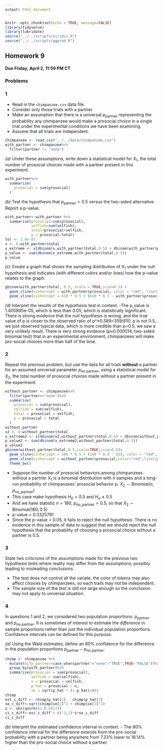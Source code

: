 ```yaml
---
output: html_document
---
```


```r
knitr::opts_chunk$set(echo = TRUE, message=FALSE)
library(tidyverse)
library(lubridate)
source("../../scripts/viridis.R")
source("../../scripts/ggprob.R")
```

## Homework 9

#### Due Friday, April 2, 11:59 PM CT

### Problems

### 1

- Read in the `chimpanzee.csv` data file.  
-  Consider only those trials with a partner.
-  Make an assumption that there is a universal $p_{\text{partner}}$ representing the probability any chimpanzee would make a prosocial choice in a single trial under the experimental conditions we have been examining.  
- Assume that all trials are independent.  
```r
chimpanzee <- read_csv("../../data/chimpanzee.csv")
with_partner <- chimpanzee%>%
  filter(partner != "none")
```
*(a)* Under these assumptions, write down a statistical model for $X_1$, the total number of prosocial choices made with a partner present in this experiment.
```r
with_partner%>%
  summarize(
    prosocial = sum(prosocial)
  )
```
*(b)* Test the hypothesis that $p_{\text{partner}} = 0.5$ versus the two-sided alternative.  Report a p-value.
```r
with_partner<-with_partner %>%
  summarise(prosocial=sum(prosocial),
            selfish=sum(selfish),
            total=prosocial+selfish,
            p = prosocial/total)
tol <- 1.0e-07
x <- 0:with_partner$total
x_extreme <- x[dbinom(x,with_partner$total,0.5) < dbinom(with_partner$prosocial,with_partner$total,0.5)+tol]
p_value <- sum(dbinom(x_extreme,with_partner$total,0.5))
p_value
```
*(c)*  Create a graph that shows the sampling distribution of $X_1$ under the null hypothesis and indicates (with different colors and/or lines) how the p-value relates to the graph.

```r
gbinom(with_partner$total, 0.5, scale = TRUE,size=0.5) +
  geom_vline(xintercept = with_partner$prosocial, color = "red", linetype = "dashed") +
  geom_vline(xintercept = 610 * 0.5 + (610 * 0.5 - with_partner$prosocial), color = "red", linetype = "dashed")
```
*(d)* Interpret the results of the hypothesis test in context.
-The p_value is 1.405895e-05, which is less than 0.05, which is statistically significant. There is strong evidence that the null hypothesis is wrong, and the true value of p is closer to the observed ratio of p^≈0.589=359/610. p is not 0.5, we just observed typical data, which is more credible than p=0.5, we saw a very unlikely result. There is very strong evidence (p≈0.000014, two-sided binomial test) that in an experimental environment, chimpanzees will make pro-social choices more than half of the time. 


### 2

Repeat the previous problem, but use the data for all trials **without** a partner for an assumed universal parameter $p_{\text{no partner}}$, using a statistical model for $X_2$, the total number of prosocial choices made without a partner present in the experiment.
```r
without_partner <- chimpanzee%>%
  filter(partner=="none")%>%
  summarise(
    prosocial = sum(prosocial),
    selfish = sum(selfish),
    total = prosocial + selfish,
    p = prosocial / total
  )
without_partner
x2 <- 0:without_partner$total
x_extreme2 <- x[dbinom(x2,without_partner$total,0.5) < dbinom(without_partner$prosocial,without_partner$total,0.5)+tol]
p_value2 <- sum(dbinom(x_extreme2,without_partner$total,0.5))
p_value2
gbinom(without_partner$total,0.5,scale=TRUE,size=0.5)+
  geom_vline(xintercept = 180 * 0.5 + (180 * 0.5 - 82), color = "red", linetype = "dashed")+
  geom_vline(xintercept = without_partner$prosocial,color="red",linetype="dashed",size=0.5)+
  theme_bw()
```
- Suppose the number of prosocial behaviors among chimpanzees without a partner $X_1$ is a binomial distribution with n samples and a long-run probability of chimpanzees’ prosocial behavior p.
$X_2 \sim \text{Binomial}(n, p_{\text{no_partner}})$
- This case make hypothesis $H_0=0.5$ and $H_a\not=0.5$
- And we have statistic $n=180$, $p_{\text{no_partner}}=0.5$, so that 
$X_2 \sim \text{Binomial}(180,0.5)$
- p-value = 0.3325791
- Since the p-value > 0.05, it fails to reject the null hypothesis. There is no evidence in this sample of data to suggest that we should reject the null hypothesis that the probability of choosing a prosocial choice without a partner is 0.5.

### 3

State two criticisms of the assumptions made for the previous two hypothesis tests where reality may differ from the assumptions, possibly leading to misleading conclusions.

- The test does not control all the variate, the color of tokens may also affect choices by chimpanzees, so each trails may not be independent.
- The sample size of the test is still not large enough so the conclusion may not apply to universal situation.

### 4

In questions 1 and 2, we considered two population proportions:  $p_{\text{partner}}$ and $p_{\text{no partner}}$.  It is sometimes of interest to estimate the *difference* in sample proportions rather than just the individual population proportions.  Confidence intervals can be defined for this purpose.

*(a)*  Using the Wald estimates, define an 80% confidence for the difference in the population proportions $p_{\text{partner}} - p_{\text{no partner}}$.
```r
chimp <- chimpanzee %>%
  mutate(with_partner=case_when(partner!="none"~"TRUE",TRUE~"FALSE"))%>%
  group_by(with_partner)%>%
  summarise(prosocial = sum(prosocial),
            selfish = sum(selfish),
            n = prosocial + selfish,
            p_hat = prosocial / n,
            se = sqrt(p_hat * (1-p_hat)/n))
chimp
est_c_diff <- chimp$p_hat[2] - chimp$p_hat[1]
se_c_diff<-sqrt(chimp$se[2]^2 + chimp$se[1]^2)
z <- abs(qnorm((1-0.8)/2))
ci_c_diff<-est_c_diff + c(-1,1)*z*se_c_diff
ci_c_diff
```
*(b)*  Interpret the estimated confidence interval in context.
- The 80% confidence interval for the difference extends from the pro-social probability with a partner being anywhere from 7.33% lower to 18.14% higher than the pro-social choice without a partner.

